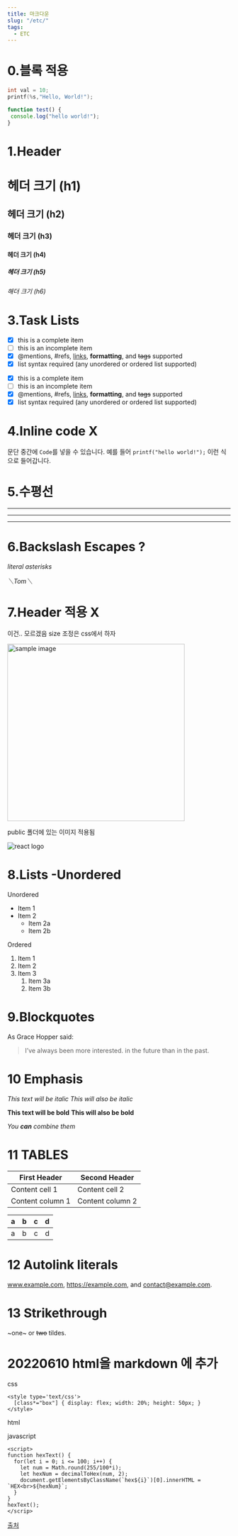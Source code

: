 ```yaml
---
title: 마크다운
slug: "/etc/"
tags:
  - ETC
---
```

# 0.블록 적용 

``` go
int val = 10;
printf(%s,"Hello, World!");
```

```javascript 
function test() { 
 console.log("hello world!"); 
} 
```
# 1.Header 
# 헤더 크기 (h1) 
## 헤더 크기 (h2) 
### 헤더 크기 (h3) 
#### 헤더 크기 (h4) 
##### 헤더 크기 (h5) 
###### 해더 크기 (h6)



# 3.Task Lists 
- [x] this is a complete item 
- [ ] this is an incomplete item 
- [x] @mentions, #refs, [links](), **formatting**, and <del>tags</del> supported 
- [x] list syntax required (any unordered or ordered list supported)

* [x] this is a complete item 
* [ ] this is an incomplete item 
* [x] @mentions, #refs, [links](), **formatting**, and <del>tags</del> supported 
* [x] list syntax required (any unordered or ordered list supported)

# 4.Inline code   X

문단 중간에 `Code`를 넣을 수 있습니다. 
예를 들어 `printf("hello world!");` 이런 식으로 들어갑니다.

# 5.수평선 
--- 
*** 
___


# 6.Backslash Escapes ?


*literal asterisks* 


_＼_Tom＼__


# 7.Header 적용 X

이건.. 모르겠음 size 조정은 css에서 하자


<img src="https://github.com/gwiyeomgo/gwiyeom-blog-app/blob/main/public/logo192.png?raw=true" width="400px" alt="sample image">

public 폴더에 있는 이미지 적용됨

![ react logo](https://image.flaticon.com/icons/png/512/919/919851.png)


# 8.Lists -Unordered 

Unordered 

* Item 1 
* Item 2 
    * Item 2a 
    * Item 2b 

Ordered 

1. Item 1 
1. Item 2 
1. Item 3 
    1. Item 3a 
    1. Item 3b


# 9.Blockquotes  
As Grace Hopper said: 

> I’ve always been more interested. 
> in the future than in the past.

# 10 Emphasis 

*This text will be italic* 
_This will also be italic_ 

**This text will be bold** 
__This will also be bold__ 

*You **can** combine them*


# 11 TABLES 

First Header | Second Header 
------------ | ------------- 
Content cell 1 | Content cell 2 
Content column 1 | Content column 2


| a | b  |  c |  d  |
| - | :- | -: | :-: |
| a | b  | c  | d   |

# 12 Autolink literals

www.example.com, https://example.com, and contact@example.com.

# 13 Strikethrough

~one~ or ~~two~~ tildes.



# 20220610 html을 markdown 에 추가

css
```
<style type='text/css'>
  [class*="box"] { display: flex; width: 20%; height: 50px; }
</style>
```
html

javascript

```
<script>
function hexText() {
  for(let i = 0; i <= 100; i++) {
    let num = Math.round(255/100*i);
    let hexNum = decimalToHex(num, 2);
    document.getElementsByClassName(`hex${i}`)[0].innerHTML = `HEX<br>${hexNum}`;
  }
}
hexText();
</scrip>

```
[출처](https://seochanh.github.io/jekyll/2020/08/21/html-in-markdown/)